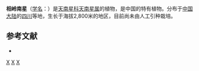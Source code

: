 {{Speciesbox 
| genus = Arisaema
| species = smithii
| authority = Krause
}}

'''相岭南星'''（[[学名|学名]]：{{lang|la|''Arisaema smithii''}}）是[[天南星科|天南星科]][[天南星属|天南星属]]的植物，是中国的特有植物。分布于[[中国大陆|中国大陆]]的[[四川|四川]]等地，生长于海拔2,800米的地区，目前尚未由人工引种栽培。

== 参考文献 ==
<div class="references-small">
* {{cite web| url =http://www.bioinfo.cn/db05/KmzwSpecies.php?action=view&id=25156| title =相岭南星| work =《中国高等植物数据库全库》| publisher =中国科学院微生物研究所| author =昆明植物研究所| accessdate =2009-02-25| deadurl =yes| archiveurl =https://web.archive.org/web/20160305083154/http://www.bioinfo.cn/db05/KmzwSpecies.php?action=view&id=25156| archivedate =2016-03-05}}
</div>
{{Taxonbar|from=Q15232558}}

{{DEFAULTSORT:Arisaema smithii}}
[[Category:天南星属|X]]
[[Category:中國特有植物|X]]
[[Category:四川植物|X]]
